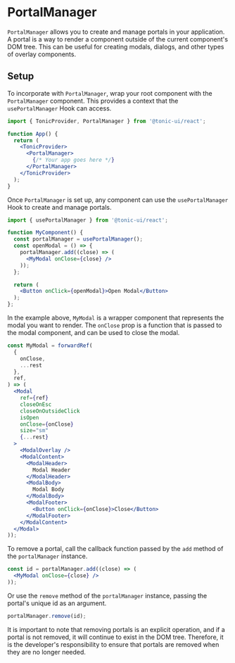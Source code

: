 # PortalManager

`PortalManager` allows you to create and manage portals in your application. A portal is a way to render a component outside of the current component's DOM tree. This can be useful for creating modals, dialogs, and other types of overlay components.

## Setup

To incorporate with `PortalManager`, wrap your root component with the `PortalManager` component. This provides a context that the `usePortalManager` Hook can access.

```jsx disabled
import { TonicProvider, PortalManager } from '@tonic-ui/react';

function App() {
  return (
    <TonicProvider>
      <PortalManager>
        {/* Your app goes here */}
      </PortalManager>
    </TonicProvider>
  );
}
```

Once `PortalManager` is set up, any component can use the `usePortalManager` Hook to create and manage portals.

```jsx disabled
import { usePortalManager } from '@tonic-ui/react';

function MyComponent() {
  const portalManager = usePortalManager();
  const openModal = () => {
    portalManager.add((close) => (
      <MyModal onClose={close} />
    ));
  };

  return (
    <Button onClick={openModal}>Open Modal</Button>
  );
};
```

In the example above, `MyModal` is a wrapper component that represents the modal you want to render. The `onClose` prop is a function that is passed to the modal component, and can be used to close the modal.

```jsx disabled
const MyModal = forwardRef(
  {
    onClose,
    ...rest
  },
  ref,
) => (
  <Modal
    ref={ref}
    closeOnEsc
    closeOnOutsideClick
    isOpen
    onClose={onClose}
    size="sm"
    {...rest}
  >
    <ModalOverlay />
    <ModalContent>
      <ModalHeader>
        Modal Header
      </ModalHeader>
      <ModalBody>
        Modal Body
      </ModalBody>
      <ModalFooter>
        <Button onClick={onClose}>Close</Button>
      </ModalFooter>
    </ModalContent>
  </Modal>
));
```

To remove a portal, call the callback function passed by the `add` method of the `portalManager` instance.

```jsx disabled
const id = portalManager.add((close) => (
  <MyModal onClose={close} />
));
```

Or use the `remove` method of the `portalManager` instance, passing the portal's unique id as an argument.

```jsx disabled
portalManager.remove(id);
```

It is important to note that removing portals is an explicit operation, and if a portal is not removed, it will continue to exist in the DOM tree. Therefore, it is the developer's responsibility to ensure that portals are removed when they are no longer needed.
